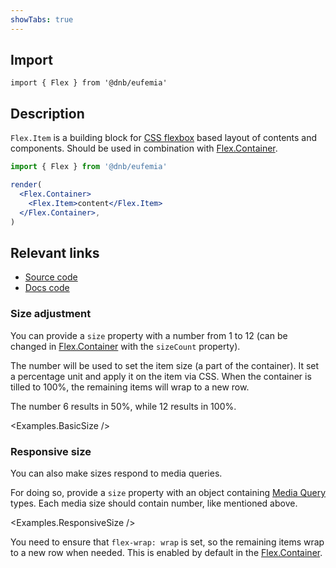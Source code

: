 ```yaml
---
showTabs: true
---
```



## Import

```tsx
import { Flex } from '@dnb/eufemia'
```

## Description

`Flex.Item` is a building block for [CSS flexbox](https://developer.mozilla.org/en-US/docs/Web/CSS/CSS_flexible_box_layout) based layout of contents and components. Should be used in combination with [Flex.Container](/uilib/layout/flex/container/).

```jsx
import { Flex } from '@dnb/eufemia'

render(
  <Flex.Container>
    <Flex.Item>content</Flex.Item>
  </Flex.Container>,
)
```

## Relevant links

- [Source code](https://github.com/dnbexperience/eufemia/tree/main/packages/dnb-eufemia/src/components/flex/Item.tsx)
- [Docs code](https://github.com/dnbexperience/eufemia/tree/main/packages/dnb-design-system-portal/src/docs/uilib/layout/flex/item/)

### Size adjustment

You can provide a `size` property with a number from 1 to 12 (can be changed in [Flex.Container](/uilib/layout/flex/container/) with the `sizeCount` property).

The number will be used to set the item size (a part of the container). It set a percentage unit and apply it on the item via CSS. When the container is tilled to 100%, the remaining items will wrap to a new row.

The number 6 results in 50%, while 12 results in 100%.

<Examples.BasicSize />

### Responsive size

You can also make sizes respond to media queries.

For doing so, provide a `size` property with an object containing [Media Query](/uilib/usage/layout/media-queries/) types. Each media size should contain number, like mentioned above.

<Examples.ResponsiveSize />

You need to ensure that `flex-wrap: wrap` is set, so the remaining items wrap to a new row when needed. This is enabled by default in the [Flex.Container](/uilib/layout/flex/container/).

